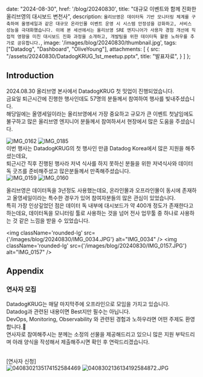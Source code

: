 
  date: "2024-08-30",
  href: '/blog/20240830',
  title: "대규모 이벤트와 함께 진화한 올리브영의 대시보드 변천사",
  description: `올리브영은 데이터독 기반 모니터링 체계를 구축하여 올영세일과 같은 대규모 온라인몰 이벤트 운영 시 시스템 안정성을 강화하고, 서비스 성능을 극대화했습니다. 이에 본 세션에서는 올리브영 SRE 엔지니어가 사용자 경험 개선에 직접적 영향을 미친 대시보드 진화 과정을 소개하고, 개발팀을 위한 데이터독 활용 노하우를 추가로 공유합니다.`,
  image: '/images/blog/20240830/thumbnail.jpg',
  tags: ["Datadog", "Dashboard", "OliveYoung"],
  attachments: [
    {
      src: "/assets/20240830/DatadogKRUG_1st_meetup.pptx",
      title: "발표자료",
    }
  ]
};


## Introduction
2024.08.30 올리브영 본사에서 DatadogKRUG 첫 밋업이 진행되었습니다. <br/>
금요일 퇴근시간에 진행한 행사인데도 57명의 분들께서 참여하여 행사를 빛내주셨습니다. <br/>
해당일에는 올영세일이라는 올리브영에서 가장 중요하고 규모가 큰 이벤트 첫날임에도 불구하고 많은 올리브영 엔지니어 분들께서 참여하셔서 현장에서 많은 도움을 주셨습니다. <br/>
<div className='flex items-center gap-x-2'>
  <img className='rounded-lg w-1/2' src={'/images/blog/20240830/IMG_0162.JPG'} alt="IMG_0162" />
  <img className='rounded-lg w-1/2' src={'/images/blog/20240830/IMG_0185.JPG'} alt="IMG_0185" />
</div>
이번 행사는 DatadogKRUG의 첫 행사인 만큼 Datadog Korea에서 많은 지원을 해주셨는데요, <br />
퇴근시간 직후 진행된 행사라 저녁 식사를 하지 못하신 분들을 위한 저녁식사와 데이터독 굿즈를 준비해주셨고 많은분들께서 만족해주셨습니다.

<div className='flex items-center gap-x-2'>
  <img className='rounded-lg w-1/2' src={'/images/blog/20240830/IMG_0159.JPG'} alt="IMG_0159" />
  <img className='rounded-lg w-1/2' src={'/images/blog/20240830/IMG_0160.JPG'} alt="IMG_0160" />
</div>




올리브영은 데이터독을 3년정도 사용했는데요, 온라인몰과 오프라인몰이 동시에 존재하고 올영세일이라는 특수한 경우가 있어 참여자분들의 많은 관심이 있었습니다. <br/>
특히 가장 인상깊었던 점은 데이터 독 내부에 대시보드가 약 400개 정도가 존재한다고 하는데요, 데이터독을 모니터링 툴로 사용하는 것을 넘어 전사 업무툴 중 하나로 사용하는 것 같은 느낌을 받을 수 있었습니다.

<img className='rounded-lg' src={'/images/blog/20240830/IMG_0034.JPG'} alt="IMG_0034" />
<img className='rounded-lg' src={'/images/blog/20240830/IMG_0157.JPG'} alt="IMG_0157" />


## Appendix

### 연사자 모집
DatadogKRUG는 매달 마지막주에 오프라인으로 모임을 가지고 있습니다. <br/>
Datadog과 관련된 내용이면 Best지만 필수는 아닙니다.<br/>
DevOps, Monitoring, Observability 와 관련된 경험과 노하우라면 어떤 주제도 환영합니다.🤗<br/>
연사자로 참여해주시는 분께는 소정의 선물을 제공해드리고 있으니 많은 지원 부탁드리며 아래 양식을 작성해서 제출해주시면 확인 후 연락드리겠습니다.<br/><br/>
<Link href='https://tally.so/r/wbLoBE' target='_blank' style={{textDecoration: 'none'}}>
  [연사자 신청]
</Link>

<div className='flex flex-col gap-y-2 items-center'>
  <img className='rounded-lg' src={'/images/blog/20240830/0408302135174152584469.JPG'} alt="0408302135174152584469" />
  <img className='rounded-lg' src={'/images/blog/20240830/0408302136134192584872.JPG'}
       alt="0408302136134192584872.JPG" />
</div>

